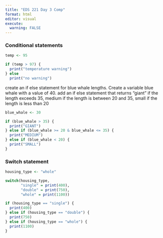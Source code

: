 ```yaml
---
title: "EDS 221 Day 3 Comp"
format: html
editor: visual
execute: 
  warning: FALSE
---
```


### Conditional statements

```r
temp <- 95

if (temp > 97) {
  print("temperature warning")
} else
  print("no warning")
```

create an if else statement for blue whale lengths. Create a variable blue whale with a value of 40. add an if else statement that returns "giant" if the length exceeds 35, medium if the length is between 20 and 35, small if the length is less than 20

```r
blue_whale <- 30

if (blue_whale > 35) {
  print("GIANT")
} else if (blue_whale >= 20 & blue_whale <= 35) {
  print("MEDIUM")
} else if (blue_whale < 20) {
  print("SMALL")
}
```

### Switch statement

```r
housing_type <- "whole"

switch(housing_type,
       "single" = print(400),
       "double" = print(750),
       "whole" = print(1100))

if (housing_type == "single") {
  print(400)
} else if (housing_type == "double") {
  print(750)
} else if (housing_type == "whole") {
  print(1100)
}
```
